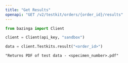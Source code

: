 ```yaml
---
title: "Get Results"
openapi: "GET /v2/testkit/orders/{order_id}/results"
---
```


<RequestExample>

```python Python
from bazinga import Client

client = Client(api_key, "sandbox")

data = client.Testkits.result("<order_id>")

```

</RequestExample>

<ResponseExample>

```text Response
"Returns PDF of test data - <specimen_number>.pdf"
```

</ResponseExample>
